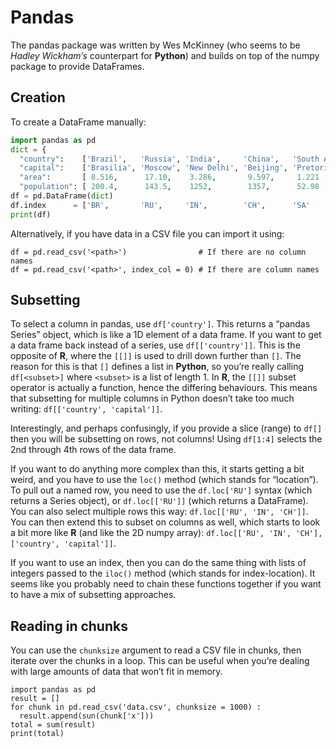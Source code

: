 # Pandas

The pandas package was written by Wes McKinney (who seems to be _Hadley
Wickham's_ counterpart for **Python**) and builds on top of the numpy package
to provide DataFrames.

## Creation

To create a DataFrame manually:
  
```python
import pandas as pd
dict = {
  "country":    ['Brazil',   'Russia', 'India',     'China',   'South Africa'],
  "capital":    ['Brasilia', 'Moscow', 'New Delhi', 'Beijing', 'Pretoria'    ],
  "area":       [ 8.516,      17.10,    3.286,       9.597,     1.221        ],
  "population": [ 200.4,      143.5,    1252,        1357,      52.98        ]}
df = pd.DataFrame(dict)
df.index      = ['BR',       'RU',     'IN',        'CH',      'SA'          ]
print(df)
```

Alternatively, if you have data in a CSV file you can import it using:
  
```
df = pd.read_csv('<path>')                # If there are no column names
df = pd.read_csv('<path>', index_col = 0) # If there are column names
```

## Subsetting

To select a column in pandas, use `df['country']`. This returns a "pandas
Series" object, which is like a 1D element of a data frame. If you want to get
a data frame back instead of a series, use `df[['country']]`. This is the
opposite of **R**, where the `[[]]` is used to drill down further than `[]`.
The reason for this is that `[]` defines a list in **Python**, so you're really
calling `df[<subset>]` where `<subset>` is a list of length 1. In **R**, the
`[[]]` subset operator is actually a function, hence the differing behaviours.
This means that subsetting for multiple columns in Python doesn't take too much
writing: `df[['country', 'capital']]`.

Interestingly, and perhaps confusingly, if you provide a slice (range) to
`df[]` then you will be subsetting on rows, not columns! Using `df[1:4]`
selects the 2nd through 4th rows of the data frame.

If you want to do anything more complex than this, it starts getting a bit
weird, and you have to use the `loc()` method (which stands for "location"). To
pull out a named row, you need to use the `df.loc['RU']` syntax (which returns
a Series object), or `df.loc[['RU']]` (which returns a DataFrame). You can also
select multiple rows this way: `df.loc[['RU', 'IN', 'CH']]`. You can then
extend this to subset on columns as well, which starts to look a bit more like
**R** (and like the 2D numpy array): `df.loc[['RU', 'IN', 'CH'], ['country',
'capital']]`.

If you want to use an index, then you can do the same thing with lists of
integers passed to the `iloc()` method (which stands for index-location). It
seems like you probably need to chain these functions together if you want to
have a mix of subsetting approaches.

## Reading in chunks

You can use the `chunksize` argument to read a CSV file in chunks, then iterate
over the chunks in a loop. This can be useful when you're dealing with large
amounts of data that won't fit in memory.

```
import pandas as pd
result = []
for chunk in pd.read_csv('data.csv', chunksize = 1000) :
  result.append(sun(chunk['x']))
total = sum(result)
print(total)
```


